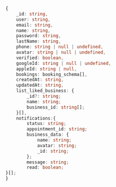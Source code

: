 ```typescript
{
    _id: string,
    user: string,
    email: string,
    name: string,
    password: string,
    lastName: string,
    phone: string | null | undefined,
    avatar: string | null | undefined,
    verified: boolean,
    googleId: string | null | undefined,
    appleId: string | null,
    bookings: booking_schema[],
    createdAt: string,
    updatedAt: string,
    list_liked_business: {
        _id?: string;
        name: string;
        business_id: string[];
    }[],
    notifications:{
        status: string;
        appointment_id: string;
        business_data: {
            name: string;
            avatar: string;
            _id: string;
        };
        message: string;
        read: boolean;
}[];
}
```
